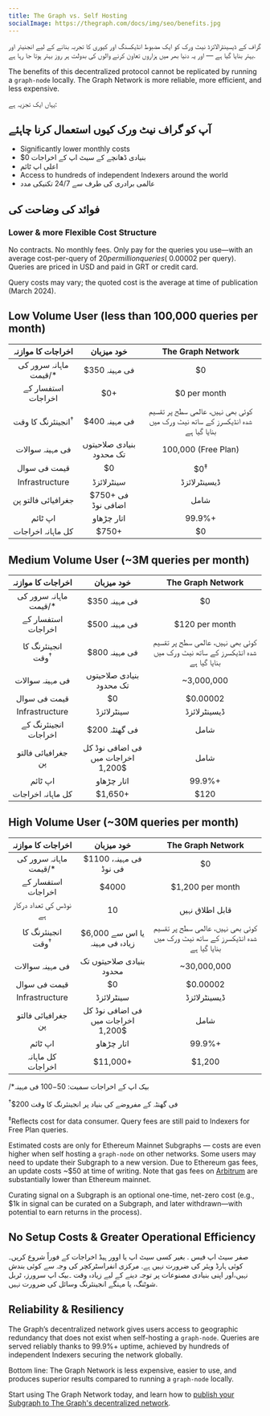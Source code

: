 ```yaml
---
title: The Graph vs. Self Hosting
socialImage: https://thegraph.com/docs/img/seo/benefits.jpg
---
```


گراف کے ڈیسینٹرالائزڈ نیٹ ورک کو ایک مضبوط انڈیکسنگ اور کیوری کا تجربہ بنانے کے لیے انجنیئر اور بہتر بنایا گیا ہے — اور یہ دنیا بھر میں ہزاروں تعاون کرنے والوں کی بدولت ہر روز بہتر ہوتا جا رہا ہے.

The benefits of this decentralized protocol cannot be replicated by running a `graph-node` locally. The Graph Network is more reliable, more efficient, and less expensive.

یہاں ایک تجزیہ ہے:

## آپ کو گراف نیٹ ورک کیوں استعمال کرنا چاہئے

- Significantly lower monthly costs
- $0 بنیادی ڈھانچے کے سیٹ اپ کے اخراجات
- اعلی اپ ٹائم
- Access to hundreds of independent Indexers around the world
- عالمی برادری کی طرف سے 24/7 تکنیکی مدد

## فوائد کی وضاحت کی

### Lower & more Flexible Cost Structure

No contracts. No monthly fees. Only pay for the queries you use—with an average cost-per-query of $20 per million queries (~$0.00002 per query). Queries are priced in USD and paid in GRT or credit card.

Query costs may vary; the quoted cost is the average at time of publication (March 2024).

## Low Volume User (less than 100,000 queries per month)

|       اخراجات کا موازنہ      |                خود میزبان               |                                The Graph Network                                |
| :--------------------------: | :-------------------------------------: | :-----------------------------------------------------------------------------: |
|    ماہانہ سرور کی قیمت/\*    |              $350 فی مہینہ              |                                        $0                                       |
|      استفسار کے اخراجات      |                   $0+                   |                                   $0 per month                                  |
| انجینئرنگ کا وقت<sup>†</sup> |              $400 فی مہینہ              | کوئی بھی نہیں، عالمی سطح پر تقسیم شدہ انڈیکسرز کے ساتھ نیٹ ورک میں بنایا گیا ہے |
|        فی مہینہ سوالات       |         بنیادی صلاحیتوں تک محدود        |                               100,000 (Free Plan)                               |
|         قیمت فی سوال         |                    $0                   |                                  $0<sup>‡</sup>                                 |
|        Infrastructure        |                سینٹرلائزڈ               |                                   ڈیسینٹرلائزڈ                                  |
|      جغرافیائی فالتو پن      |            $750+ فی اضافی نوڈ           |                                       شامل                                      |
|            اپ ٹائم           |                اتار چڑھاو               |                                      99.9%+                                     |
|       کل ماہانہ اخراجات      | <span className="highlight-row" />$750+ |                                        $0                                       |

## Medium Volume User (~3M queries per month)

|       اخراجات کا موازنہ      |                 خود میزبان                 |                                The Graph Network                                |
| :--------------------------: | :----------------------------------------: | :-----------------------------------------------------------------------------: |
|    ماہانہ سرور کی قیمت/\*    |                $350 فی مہینہ               |                                        $0                                       |
|      استفسار کے اخراجات      |                $500 فی مہینہ               |                                  $120 per month                                 |
| انجینئرنگ کا وقت<sup>†</sup> |                $800 فی مہینہ               | کوئی بھی نہیں، عالمی سطح پر تقسیم شدہ انڈیکسرز کے ساتھ نیٹ ورک میں بنایا گیا ہے |
|        فی مہینہ سوالات       |          بنیادی صلاحیتوں تک محدود          |                                    ~3,000,000                                   |
|         قیمت فی سوال         |                     $0                     |                                     $0.00002                                    |
|        Infrastructure        |                 سینٹرلائزڈ                 |                                   ڈیسینٹرلائزڈ                                  |
|     انجینئرنگ کے اخراجات     |                $200 فی گھنٹہ               |                                       شامل                                      |
|      جغرافیائی فالتو پن      |     فی اضافی نوڈ کل اخراجات میں $1,200     |                                       شامل                                      |
|            اپ ٹائم           |                 اتار چڑھاو                 |                                      99.9%+                                     |
|       کل ماہانہ اخراجات      | <span className="highlight-row" /> $1,650+ |                                       $120                                      |

## High Volume User (~30M queries per month)

|       اخراجات کا موازنہ      |                  خود میزبان                 |                                The Graph Network                                |
| :--------------------------: | :-----------------------------------------: | :-----------------------------------------------------------------------------: |
|    ماہانہ سرور کی قیمت/\*    |            $1100 فی مہینہ، فی نوڈ           |                                        $0                                       |
|      استفسار کے اخراجات      |                    $4000                    |                                 $1,200 per month                                |
|    نوڈس کی تعداد درکار ہے    |                      10                     |                                 قابل اطلاق نہیں                                 |
| انجینئرنگ کا وقت<sup>†</sup> |        $6,000 یا اس سے زیادہ فی مہینہ       | کوئی بھی نہیں، عالمی سطح پر تقسیم شدہ انڈیکسرز کے ساتھ نیٹ ورک میں بنایا گیا ہے |
|        فی مہینہ سوالات       |           بنیادی صلاحیتوں تک محدود          |                                   ~30,000,000                                   |
|         قیمت فی سوال         |                      $0                     |                                     $0.00002                                    |
|        Infrastructure        |                  سینٹرلائزڈ                 |                                   ڈیسینٹرلائزڈ                                  |
|      جغرافیائی فالتو پن      |      فی اضافی نوڈ کل اخراجات میں $1,200     |                                       شامل                                      |
|            اپ ٹائم           |                  اتار چڑھاو                 |                                      99.9%+                                     |
|       کل ماہانہ اخراجات      | <span className="highlight-row" /> $11,000+ |                                      $1,200                                     |

/\*بیک اپ کے اخراجات سمیت: $50-$100 فی مہینہ

<sup>†</sup>$200 فی گھنٹہ کے مفروضے کی بنیاد پر انجینئرنگ کا وقت

<sup>‡</sup>Reflects cost for data consumer. Query fees are still paid to Indexers for Free Plan queries.

Estimated costs are only for Ethereum Mainnet Subgraphs — costs are even higher when self hosting a `graph-node` on other networks. Some users may need to update their Subgraph to a new version. Due to Ethereum gas fees, an update costs ~$50 at time of writing. Note that gas fees on [Arbitrum](/archived/arbitrum/arbitrum-faq/) are substantially lower than Ethereum mainnet.

Curating signal on a Subgraph is an optional one-time, net-zero cost (e.g., $1k in signal can be curated on a Subgraph, and later withdrawn—with potential to earn returns in the process).

## No Setup Costs & Greater Operational Efficiency

صفر سیٹ اپ فیس . بغیر کسی سیٹ اپ یا اوور ہیڈ اخراجات کے فوراً شروع کریں۔کوئی ہارڈ ویئر کی ضرورت نہیں ہے. مرکزی انفراسٹرکچر کی وجہ سے کوئی بندش نہیں،اور اپنی بنیادی مصنوعات پر توجہ دینے کے لیے زیادہ وقت ۔بیک اپ سرورز، ٹربل شوٹنگ، یا مہنگے انجینئرنگ وسائل کی ضرورت نہیں.

## Reliability & Resiliency

The Graph’s decentralized network gives users access to geographic redundancy that does not exist when self-hosting a `graph-node`. Queries are served reliably thanks to 99.9%+ uptime, achieved by hundreds of independent Indexers securing the network globally.

Bottom line: The Graph Network is less expensive, easier to use, and produces superior results compared to running a `graph-node` locally.

Start using The Graph Network today, and learn how to [publish your Subgraph to The Graph's decentralized network](/subgraphs/quick-start/).
